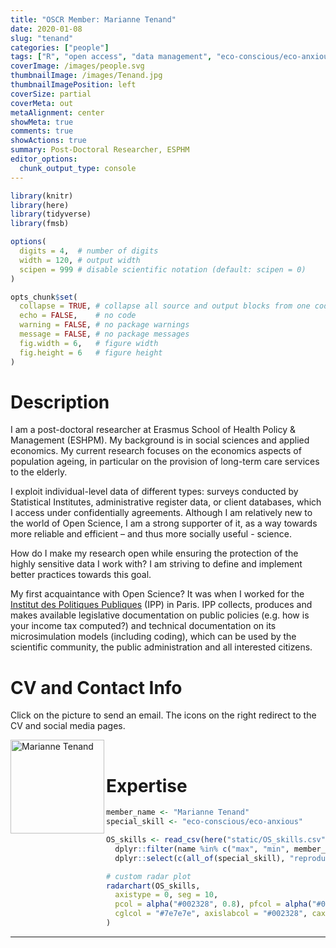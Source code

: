 ```yaml
---
title: "OSCR Member: Marianne Tenand"
date: 2020-01-08
slug: "tenand"
categories: ["people"]
tags: ["R", "open access", "data management", "eco-conscious/eco-anxious", "school-eshpm"] # top 3 categories + unique + school
coverImage: /images/people.svg
thumbnailImage: /images/Tenand.jpg
thumbnailImagePosition: left
coverSize: partial
coverMeta: out
metaAlignment: center
showMeta: true
comments: true
showActions: true
summary: Post-Doctoral Researcher, ESPHM
editor_options: 
  chunk_output_type: console
---
```


```r

library(knitr)
library(here)
library(tidyverse)
library(fmsb)

options(
  digits = 4,  # number of digits
  width = 120, # output width
  scipen = 999 # disable scientific notation (default: scipen = 0)
)

opts_chunk$set(
  collapse = TRUE, # collapse all source and output blocks from one code chunk into a single block
  echo = FALSE,    # no code
  warning = FALSE, # no package warnings
  message = FALSE, # no package messages
  fig.width = 6,   # figure width
  fig.height = 6   # figure height
)

```

# Description

I am a post-doctoral researcher at Erasmus School of Health Policy & Management (ESHPM). My background is in social sciences and applied economics. My current research focuses on the economics aspects of population ageing, in particular on the provision of long-term care services to the elderly.

I exploit individual-level data of different types: surveys conducted by Statistical Institutes, administrative register data, or client databases, which I access under confidentially agreements. Although I am relatively new to the world of Open Science, I am a strong supporter of it, as a way towards more reliable and efficient – and thus more socially useful - science.

How do I make my research open while ensuring the protection of the highly sensitive data I work with? I am striving to define and implement better practices towards this goal.

My first acquaintance with Open Science? It was when I worked for the [Institut des Politiques Publiques](https://www.ipp.eu/en/publications/) (IPP) in Paris. IPP collects, produces and makes available legislative documentation on public policies (e.g. how is your income tax computed?) and technical documentation on its microsimulation models (including coding), which can be used by the scientific community, the public administration and all interested citizens. 

# CV and Contact Info

Click on the picture to send an email. The icons on the right redirect to the CV and social media pages.

<!-- EMAIL -->
<p>
  <a href="mailto:tenand@eshpm.eur.nl">
  <img border="0" alt="Marianne Tenand" src="/images/Tenand.jpg" width="150" height="150" align="left">
  </a>
</p>

<!-- CV -->
<p align="center">
  <a href="https://www.dropbox.com/s/73bhd37gr7rbau6/TENAND%20Marianne_CV_201912_EN.pdf?dl=0" class="fa fa-file fa-2x" style="color:#00B969;">
  </a>
</p>

<!-- LINKEDIN -->
<p align="center">
  <a href="https://www.linkedin.com/in/marianne-tenand-44960420/?originalSubdomain=fr" class="fa fa-linkedin fa-2x" style="color:#000000;">
  </a>
</p>

<!-- RESEARCHGATE -->
<p align="center">
  <a href="https://www.researchgate.net/profile/Marianne_Tenand" class="ai ai-researchgate fa-2x" style="color:#000000;">
  </a>
</p>

<BR>

# Expertise

```r

member_name <- "Marianne Tenand"
special_skill <- "eco-conscious/eco-anxious"

OS_skills <- read_csv(here("static/OS_skills.csv")) %>%
  dplyr::filter(name %in% c("max", "min", member_name)) %>%
  dplyr::select(c(all_of(special_skill), "reproducible analysis", "data sharing", "data management", "preregistration", "open access", "open source software"))

# custom radar plot
radarchart(OS_skills,
  axistype = 0, seg = 10,
  pcol = alpha("#002328", 0.8), pfcol = alpha("#00B969", 0.6), plwd = 4, centerzero = TRUE, # polygon
  cglcol = "#7e7e7e", axislabcol = "#002328", caxislabels = seq(0, 10, 2), cglwd = 0.8 # grid
)

```

***


